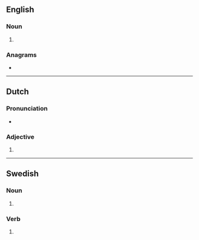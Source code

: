 {{also|lekš}}
==English==

===Noun===
{{head|en|noun plural form}}

# {{plural of|lek|lang=en}}

===Anagrams===
* {{anagrams|en|a=ekls|Elks|Kels|Selk|elks|lesk}}

----

==Dutch==

===Pronunciation===
* {{rhymes|ɛks|lang=nl}}

===Adjective===
{{head|nl|adjective form}}

# {{nl-adj form of|part|lek}}

----

==Swedish==

===Noun===
{{head|sv|noun form}}

# {{sv-noun-form-indef-gen|lek}}

===Verb===
{{head|sv|verb form}}

# {{sv-verb-form-pre-pass|leka}}